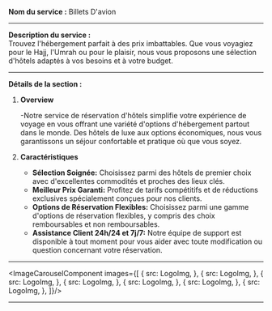 

**Nom du service :** Billets D'avion

---

**Description du service :**  
Trouvez l'hébergement parfait à des prix imbattables. Que vous voyagiez pour le Hajj, l'Umrah ou pour le plaisir, nous vous proposons une sélection d'hôtels adaptés à vos besoins et à votre budget.

---

**Détails de la section :**
1. **Overview**

   -Notre service de réservation d'hôtels simplifie votre expérience de voyage en vous offrant une variété d'options d'hébergement partout dans le monde. Des hôtels de luxe aux options économiques, nous vous garantissons un séjour confortable et pratique où que vous soyez.

2. **Caractéristiques**

   - **Sélection Soignée:** Choisissez parmi des hôtels de premier choix avec d'excellentes commodités et proches des lieux clés.
   - **Meilleur Prix Garanti:** Profitez de tarifs compétitifs et de réductions exclusives spécialement conçues pour nos clients.
   - **Options de Réservation Flexibles:**  Choisissez parmi une gamme d'options de réservation flexibles, y compris des choix remboursables et non remboursables.
   - **Assistance Client 24h/24 et 7j/7:** Notre équipe de support est disponible à tout moment pour vous aider avec toute modification ou question concernant votre réservation.

---

<ImageCarouselComponent images={[
   {
      src: LogoImg,
   },
   {
      src: LogoImg,
   },
   {
      src: LogoImg,
   },
   {
      src: LogoImg,
   },
   {
      src: LogoImg,
   },
   {
      src: LogoImg,
   },
   {
      src: LogoImg,
   },
]}/>

---
